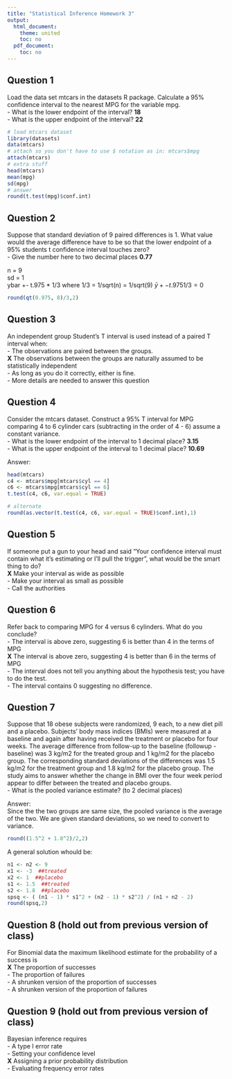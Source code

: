 ```yaml
---
title: "Statistical Inference Homework 3"
output:
  html_document:
    theme: united
    toc: no
  pdf_document:
    toc: no
---
```


## Question 1  
Load the data set mtcars in the datasets R package. Calculate a 95% confidence interval to the nearest MPG for the variable mpg.  
- What is the lower endpoint of the interval?  **18**  
- What is the upper endpoint of the interval?  **22**  

```r
# load mtcars dataset
library(datasets)
data(mtcars)
# attach so you don't have to use $ notation as in: mtcars$mpg
attach(mtcars)
# extra stuff
head(mtcars)
mean(mpg)
sd(mpg)
# answer
round(t.test(mpg)$conf.int)
```

## Question 2  
Suppose that standard deviation of 9 paired differences is 1. What value would the average difference have to be so that the lower endpoint of a 95% students t confidence interval touches zero?  
- Give the number here to two decimal places  **0.77**  

n = 9  
sd = 1  
ybar +- t.975 * 1/3 where 1/3 = 1/sqrt(n) = 1/sqrt(9)
$\bar{y} +- t.975 1/3 = 0$
```r
round(qt(0.975, 8)/3,2)
```


## Question 3  
An independent group Student's T interval is used instead of a paired T interval when:  
- The observations are paired between the groups.  
**X** The observations between the groups are naturally assumed to be statistically independent  
- As long as you do it correctly, either is fine.  
- More details are needed to answer this question  


## Question 4  
Consider the mtcars dataset. Construct a 95% T interval for MPG comparing 4 to 6 cylinder cars (subtracting in the order of 4 - 6) assume a constant variance.  
- What is the lower endpoint of the interval to 1 decimal place?  **3.15**  
- What is the upper endpoint of the interval to 1 decimal place?  **10.69**  

Answer: 
```r
head(mtcars)
c4 <- mtcars$mpg[mtcars$cyl == 4]
c6 <- mtcars$mpg[mtcars$cyl == 6]
t.test(c4, c6, var.equal = TRUE)

# alternate
round(as.vector(t.test(c4, c6, var.equal = TRUE)$conf.int),1)
```
## Question 5  
If someone put a gun to your head and said "Your confidence interval must contain what it's estimating or I'll pull the trigger", what would be the smart thing to do?  
**X** Make your interval as wide as possible  
- Make your interval as small as possible  
- Call the authorities  


## Question 6  
Refer back to comparing MPG for 4 versus 6 cylinders. What do you conclude?  
- The interval is above zero, suggesting 6 is better than 4 in the terms of MPG  
**X** The interval is above zero, suggesting 4 is better than 6 in the terms of MPG  
- The interval does not tell you anything about the hypothesis test; you have to do the test.  
- The interval contains 0 suggesting no difference.  


## Question 7  
Suppose that 18 obese subjects were randomized, 9 each, to a new diet pill and a placebo. Subjects' body mass indices (BMIs) were measured at a baseline and again after having received the treatment or placebo for four weeks. The average difference from follow-up to the baseline (followup - baseline) was 3 kg/m2 for the treated group and 1 kg/m2 for the placebo group. The corresponding standard deviations of the differences was 1.5 kg/m2 for the treatment group and 1.8 kg/m2 for the placebo group. The study aims to answer whether the change in BMI over the four week period appear to differ between the treated and placebo groups.  
- What is the pooled variance estimate? (to 2 decimal places)  

Answer:  
Since the the two groups are same size, the pooled variance is the average of the two. We are given standard deviations, so we need to convert to variance.  
```r
round((1.5^2 + 1.8^2)/2,2)
```

A general solution whould be:

```r
n1 <- n2 <- 9
x1 <- -3  ##treated
x2 <- 1  ##placebo
s1 <- 1.5  ##treated
s2 <- 1.8  ##placebo
spsq <- ( (n1 - 1) * s1^2 + (n2 - 1) * s2^2) / (n1 + n2 - 2)
round(spsq,2)
```


## Question 8 (hold out from previous version of class)   
For Binomial data the maximum likelihood estimate for the probability of a success is  
**X** The proportion of successes  
- The proportion of failures  
- A shrunken version of the proportion of successes  
- A shrunken version of the proportion of failures  


## Question 9 (hold out from previous version of class)  
Bayesian inference requires  
- A type I error rate  
- Setting your confidence level  
**X** Assigning a prior probability distribution  
- Evaluating frequency error rates  
